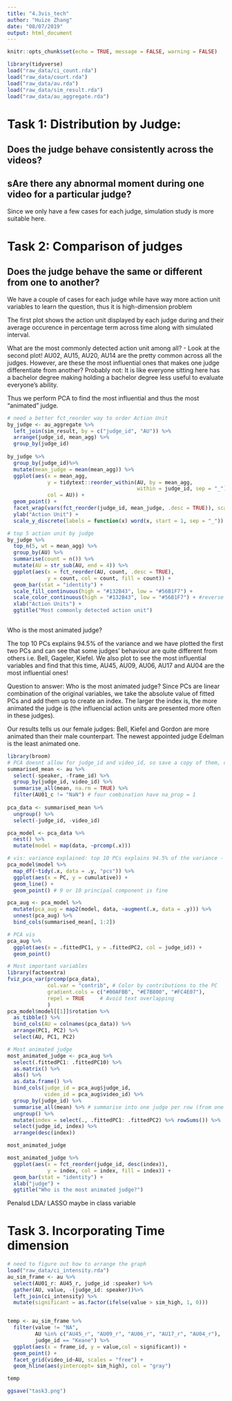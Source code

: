 ```yaml
---
title: "4.3vis_tech"
author: "Huize Zhang"
date: "08/07/2019"
output: html_document
---
```


```r
knitr::opts_chunk$set(echo = TRUE, message = FALSE, warning = FALSE)
```

```r
library(tidyverse)
load("raw_data/ci_count.rda")
load("raw_data/court.rda")
load("raw_data/au.rda")
load("raw_data/sim_result.rda")
load("raw_data/au_aggregate.rda")
```

# Task 1: Distribution by Judge: 
## Does the judge behave consistently across the videos?
## sAre there any abnormal moment during one video for a particular judge?

Since we only have a few cases for each judge, simulation study is more suitable here. 


# Task 2:  Comparison of judges
## Does the judge behave the same or different from one to another? 

We have a couple of cases for each judge while have way more action unit variables to learn the question, thus it is high-dimension problem 

The first plot shows the action unit displayed by each judge during and their average occurence in percentage term across time along with simulated interval. 

What are the most commonly detected action unit among all? - Look at the second plot! AU02, AU15, AU20, AU14 are the pretty common across all the judges. However, are these  the most influential ones that makes one judge differentiate from another? Probably not:  It is like everyone sitting here has a bachelor degree making holding a bachelor degree less useful to evaluate everyone's ability. 

Thus we perform PCA to find the most influential and thus the most "animated" judge. 

```r
# need a better fct_reorder way to order Action Unit 
by_judge <- au_aggregate %>% 
  left_join(sim_result, by = c("judge_id", "AU")) %>% 
  arrange(judge_id, mean_agg) %>% 
  group_by(judge_id) 
  
by_judge %>% 
  group_by(judge_id)%>% 
  mutate(mean_judge = mean(mean_agg)) %>% 
  ggplot(aes(x = mean_agg, 
             y = tidytext::reorder_within(AU, by = mean_agg, 
                                          within = judge_id, sep = "_"), 
             col = AU)) + 
  geom_point() +
  facet_wrap(vars(fct_reorder(judge_id, mean_judge, .desc = TRUE)), scales = "free_y") + 
  ylab("Action Unit") + 
  scale_y_discrete(labels = function(x) word(x, start = 1, sep = "_"))

# top 5 action unit by judge
by_judge %>% 
  top_n(5, wt = mean_agg) %>%
  group_by(AU) %>% 
  summarise(count = n()) %>% 
  mutate(AU = str_sub(AU, end = 4)) %>% 
  ggplot(aes(x = fct_reorder(AU, count, .desc = TRUE), 
             y = count, col = count, fill = count)) + 
  geom_bar(stat = "identity") + 
  scale_fill_continuous(high = "#132B43", low = "#56B1F7") + 
  scale_color_continuous(high = "#132B43", low = "#56B1F7") + #reverse the color scale
  xlab("Action Units") + 
  ggtitle("Most commonly detected action unit")
  
```

Who is the most animated judge? 

The top 10 PCs explains 94.5% of the variance and we have plotted the first two PCs and can see that some judges' behaviour are quite different from others i.e. Bell, Gageler, Kiefel. We also plot to see the most influential variables and find that this time, AU45, AU09, AU06, AU17 and AU04 are the most influential ones! 

Question to answer: Who is the most animated judge? 
Since PCs are linear combination of the original variables, we take the absolute value of fitted PCs and add them up to create an index. The larger the index is, the more animated the judge is (the influencial action units are presented more often in these judges). 

Our results tells us our female judges: Bell, Kiefel and Gordon are more animated than their male counterpart. The newest appointed judge Edelman is the least animated one. 

```r
library(broom)
# PCA doesnt allow for judge_id and video_id, so save a copy of them, compute pca and then add the two indices back 
summarised_mean <- au %>% 
  select(-speaker, -frame_id) %>% 
  group_by(judge_id, video_id) %>% 
  summarise_all(mean, na.rm = TRUE) %>% 
  filter(AU01_c != "NaN") # four combination have na_prop = 1
  
pca_data <- summarised_mean %>%   
  ungroup() %>%
  select(-judge_id, -video_id)

pca_model <- pca_data %>%
  nest() %>% 
  mutate(model = map(data, ~prcomp(.x)))

# vis: variance explained: top 10 PCs explains 94.5% of the variance - happy with that
pca_model$model %>%
  map_df(~tidy(.x, data = .y, "pcs")) %>%
  ggplot(aes(x = PC, y = cumulative)) + 
  geom_line() + 
  geom_point() # 9 or 10 principal component is fine 

pca_aug <- pca_model %>% 
  mutate(pca_aug = map2(model, data, ~augment(.x, data = .y))) %>%
  unnest(pca_aug) %>% 
  bind_cols(summarised_mean[, 1:2]) 

# PCA vis
pca_aug %>% 
  ggplot(aes(x = .fittedPC1, y = .fittedPC2, col = judge_id)) + 
  geom_point()

# Most important variables
library(factoextra)
fviz_pca_var(prcomp(pca_data),
             col.var = "contrib", # Color by contributions to the PC
             gradient.cols = c("#00AFBB", "#E7B800", "#FC4E07"),
             repel = TRUE     # Avoid text overlapping
             )
pca_model$model[[1]]$rotation %>% 
  as_tibble() %>% 
  bind_cols(AU = colnames(pca_data)) %>% 
  arrange(PC1, PC2) %>% 
  select(AU, PC1, PC2)

# Most animated judge
most_animated_judge <- pca_aug %>% 
  select(.fittedPC1: .fittedPC10) %>% 
  as.matrix() %>% 
  abs() %>% 
  as.data.frame() %>% 
  bind_cols(judge_id = pca_aug$judge_id, 
            video_id = pca_aug$video_id) %>% 
  group_by(judge_id) %>% 
  summarise_all(mean) %>% # summarise into one judge per row (from one judge*video per row)
  ungroup() %>% 
  mutate(index = select(., .fittedPC1: .fittedPC2) %>% rowSums()) %>% 
  select(judge_id, index) %>% 
  arrange(desc(index))

most_animated_judge

most_animated_judge %>% 
  ggplot(aes(x = fct_reorder(judge_id, desc(index)), 
             y = index, col = index, fill = index)) + 
  geom_bar(stat = "identity") + 
  xlab("judge") + 
  ggtitle("Who is the most animated judge?")
```

Penalsd LDA/ LASSO maybe in class variable


# Task 3. Incorporating Time dimension 
```r

# need to figure out how to arrange the graph
load("raw_data/ci_intensity.rda")
au_sim_frame <- au %>% 
  select(AU01_r: AU45_r, judge_id :speaker) %>% 
  gather(AU, value, -(judge_id: speaker))%>% 
  left_join(ci_intensity) %>% 
  mutate(significant = as.factor(ifelse(value > sim_high, 1, 0)))


temp <- au_sim_frame %>% 
  filter(value != "NA", 
         AU %in% c("AU45_r", "AU09_r", "AU06_r", "AU17_r", "AU04_r"), 
         judge_id == "Keane") %>% 
  ggplot(aes(x = frame_id, y = value,col = significant)) +
  geom_point() + 
  facet_grid(video_id~AU, scales = "free") + 
  geom_hline(aes(yintercept= sim_high), col = "gray")

temp

ggsave("task3.png")


```

